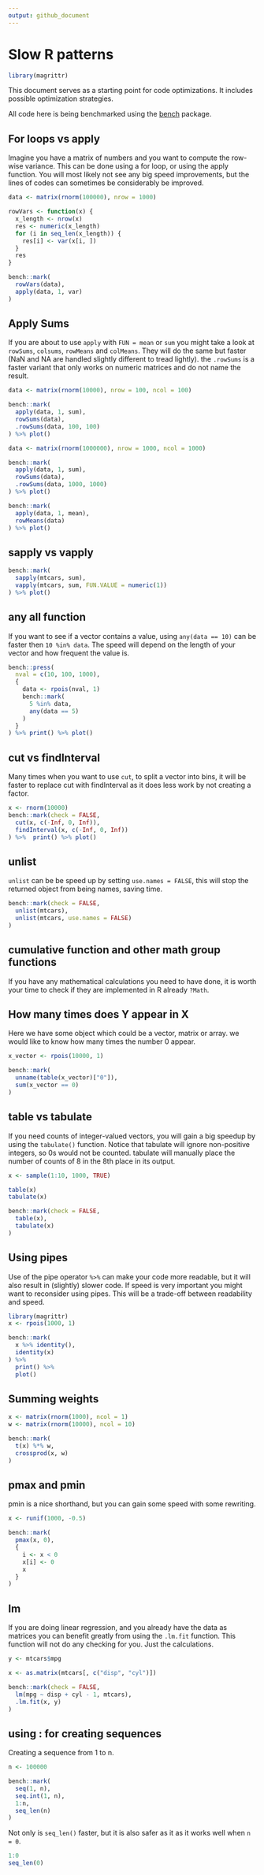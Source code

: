 ```yaml
---
output: github_document
---
```


# Slow R patterns

```r
library(magrittr)
```


This document serves as a starting point for code optimizations. It includes possible optimization strategies.

All code here is being benchmarked using the [bench](http://bench.r-lib.org/) package.

## For loops vs apply

Imagine you have a matrix of numbers and you want to compute the row-wise variance. This can be done using a for loop, or using the apply function. You will most likely not see any big speed improvements, but the lines of codes can sometimes be considerably be improved.

```r
data <- matrix(rnorm(100000), nrow = 1000)

rowVars <- function(x) {
  x_length <- nrow(x)
  res <- numeric(x_length)
  for (i in seq_len(x_length)) {
    res[i] <- var(x[i, ])
  }
  res
}

bench::mark(
  rowVars(data),
  apply(data, 1, var)
)
```


## Apply Sums

If you are about to use `apply` with `FUN = mean` or `sum` you might take a look at `rowSums`, `colsums`, `rowMeans` and `colMeans`. They will do the same but faster (NaN and NA are handled slightly different to tread lightly). the `.rowSums` is a faster variant that only works on numeric matrices and do not name the result.

```r
data <- matrix(rnorm(10000), nrow = 100, ncol = 100)

bench::mark(
  apply(data, 1, sum),
  rowSums(data),
  .rowSums(data, 100, 100)
) %>% plot()

data <- matrix(rnorm(1000000), nrow = 1000, ncol = 1000)

bench::mark(
  apply(data, 1, sum),
  rowSums(data),
  .rowSums(data, 1000, 1000)
) %>% plot()

bench::mark(
  apply(data, 1, mean),
  rowMeans(data)
) %>% plot()
```

## sapply vs vapply

```r
bench::mark(
  sapply(mtcars, sum),
  vapply(mtcars, sum, FUN.VALUE = numeric(1))
) %>% plot()
```

## any all function

If you want to see if a vector contains a value, using `any(data == 10)` can be faster then `10 %in% data`. The speed will depend on the length of your vector and how frequent the value is.

```r
bench::press(
  nval = c(10, 100, 1000),
  {
    data <- rpois(nval, 1)
    bench::mark(
      5 %in% data,
      any(data == 5)
    )
  }
) %>% print() %>% plot()
```

## cut vs findInterval

Many times when you want to use `cut`, to split a vector into bins, it will be faster to replace cut with findInterval as it does less work by not creating a factor.

```r
x <- rnorm(10000)
bench::mark(check = FALSE,
  cut(x, c(-Inf, 0, Inf)),
  findInterval(x, c(-Inf, 0, Inf))
) %>%  print() %>% plot()
```

## unlist

`unlist` can be be speed up by setting `use.names = FALSE`, this will stop the returned object from being names, saving time.

```r
bench::mark(check = FALSE,
  unlist(mtcars),
  unlist(mtcars, use.names = FALSE)
)
```

## cumulative function and other math group functions

If you have any mathematical calculations you need to have done, it is worth your time to check if they are implemented in R already `?Math`.

## How many times does Y appear in X

Here we have some object which could be a vector, matrix or array. we would like to know how many times the number 0 appear.

```r
x_vector <- rpois(10000, 1)

bench::mark(
  unname(table(x_vector)["0"]),
  sum(x_vector == 0)
)
```

## table vs tabulate

If you need counts of integer-valued vectors, you will gain a big speedup by using the `tabulate()` function. Notice that tabulate will ignore non-positive integers, so 0s would not be counted. tabulate will manually place the number of counts of 8 in the 8th place in its output.

```r
x <- sample(1:10, 1000, TRUE)

table(x)
tabulate(x)

bench::mark(check = FALSE,
  table(x),
  tabulate(x)
)
```

## Using pipes

Use of the pipe operator `%>%` can make your code more readable, but it will also result in (slightly) slower code. If speed is very important you might want to reconsider using pipes. This will be a trade-off between readability and speed. 

```r
library(magrittr)
x <- rpois(1000, 1)

bench::mark(
  x %>% identity(),
  identity(x)
) %>% 
  print() %>% 
  plot()
```

## Summing weights

```r
x <- matrix(rnorm(1000), ncol = 1)
w <- matrix(rnorm(10000), ncol = 10)

bench::mark(
  t(x) %*% w,
  crossprod(x, w)
)
```

## pmax and pmin

pmin is a nice shorthand, but you can gain some speed with some rewriting.

```r
x <- runif(1000, -0.5)

bench::mark(
  pmax(x, 0),
  {
    i <- x < 0
    x[i] <- 0
    x
  }
)
```

## lm

If you are doing linear regression, and you already have the data as matrices you can benefit greatly from using the `.lm.fit` function. This function will not do any checking for you. Just the calculations.

```r

y <- mtcars$mpg

x <- as.matrix(mtcars[, c("disp", "cyl")])

bench::mark(check = FALSE,
  lm(mpg ~ disp + cyl - 1, mtcars),
  .lm.fit(x, y)
)

```

## using : for creating sequences

Creating a sequence from 1 to n.

```r
n <- 100000

bench::mark(
  seq(1, n),
  seq.int(1, n),
  1:n,
  seq_len(n)
)
```

Not only is `seq_len()` faster, but it is also safer as it as it works well when `n = 0`.

```r
1:0
seq_len(0)
```
